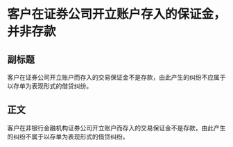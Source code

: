 # 客户在证券公司开立账户存入的保证金，并非存款
## 副标题
客户在证券公司开立账户而存入的交易保证金不是存款，由此产生的纠纷不应属于以存单为表现形式的借贷纠纷。
## 正文
客户在非银行金融机构证券公司开立账户而存入的交易保证金不是存款，由此产生的纠纷不属于以存单为表现形式的借贷纠纷。